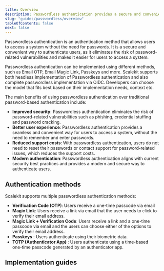 ```yaml
---
title: Overview
description: Passwordless authentication provides a secure and convenient way to authenticate users without the need for passwords.
slug: "guides/passwordless/overview"
tableOfContents: false
next: false
---
```


Passwordless authentication is an authentication method that allows users to access a system without the need for passwords. It is a secure and convenient way to authenticate users, as it eliminates the risk of password-related vulnerabilities and makes it easier for users to access a system.

Passwordless authentication can be implemented using different methods, such as Email OTP, Email Magic Link, Passkeys and more. Scalekit supports both headless implementation of Passwordless authentication and also complete passwordless implementation via OIDC. Developers can choose the model that fits best based on their implementation needs, context etc.

The main benefits of using passwordless authentication over traditional password-based authentication include:

- **Improved security**: Passwordless authentication eliminates the risk of password-related vulnerabilities such as phishing, credential stuffing and password cracking.
- **Better user experience**: Passwordless authentication provides a seamless and convenient way for users to access a system, without the need to remember and enter passwords.
- **Reduced support costs**: With passwordless authentication, users do not need to reset their passwords or contact support for password-related issues, which reduces the support costs.
- **Modern authentication**: Passwordless authentication aligns with current security best practices and provides a modern and secure way to authenticate users.

## Authentication methods

Scalekit supports multiple passwordless authentication methods:

- **Verification Code (OTP)**: Users receive a one-time passcode via email
- **Magic Link**: Users receive a link via email that the user needs to click to verify their email address.
- **Magic Link + Verification Code**: Users receive a link and a one-time passcode via email and the users can choose either of the options to verify their email address.
- **Passkeys** <Badge variant="note" text="Coming soon" /> : Users authenticate using their biometric data.
- **TOTP (Authenticator App)** <Badge variant="note" text="Coming soon" /> : Users authenticate using a time-based one-time passcode generated by an authenticator app.

## Implementation guides

<CardGrid>

<LinkCard
  title="Headless Implementation"
  href="/guides/passwordless/email-otp-quickstart"
  description="Learn how to implement Email OTP based passwordless authentication using our headless SDK"
/>

<LinkCard
  title="OIDC Implementation"
  href="/guides/passwordless/oidc"
  description="Learn how to implement Email OTP based passwordless authentication using OIDC"
/>
</CardGrid>
